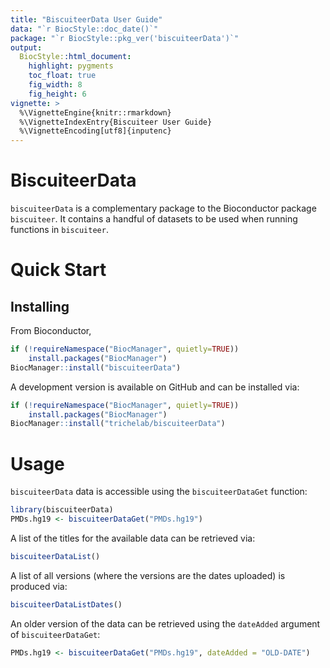 ```yaml
---
title: "BiscuiteerData User Guide"
data: "`r BiocStyle::doc_date()`"
package: "`r BiocStyle::pkg_ver('biscuiteerData')`"
output:
  BiocStyle::html_document:
    highlight: pygments
    toc_float: true
    fig_width: 8
    fig_height: 6
vignette: >
  %\VignetteEngine{knitr::rmarkdown}
  %\VignetteIndexEntry{Biscuiteer User Guide}
  %\VignetteEncoding[utf8]{inputenc}
---
```


# BiscuiteerData

`biscuiteerData` is a complementary package to the Bioconductor package
`biscuiteer`. It contains a handful of datasets to be used when running
functions in `biscuiteer`.

# Quick Start

## Installing

From Bioconductor,
```r
if (!requireNamespace("BiocManager", quietly=TRUE))
    install.packages("BiocManager")
BiocManager::install("biscuiteerData")
```

A development version is available on GitHub and can be installed via:
```r
if (!requireNamespace("BiocManager", quietly=TRUE))
    install.packages("BiocManager")
BiocManager::install("trichelab/biscuiteerData")
```

# Usage

`biscuiteerData` data is accessible using the `biscuiteerDataGet` function:
```r
library(biscuiteerData)
PMDs.hg19 <- biscuiteerDataGet("PMDs.hg19")
```

A list of the titles for the available data can be retrieved via:
```r
biscuiteerDataList()
```

A list of all versions (where the versions are the dates uploaded) is produced
via:
```r
biscuiteerDataListDates()
```

An older version of the data can be retrieved using the `dateAdded` argument of
`biscuiteerDataGet`:
```r
PMDs.hg19 <- biscuiteerDataGet("PMDs.hg19", dateAdded = "OLD-DATE")
```
